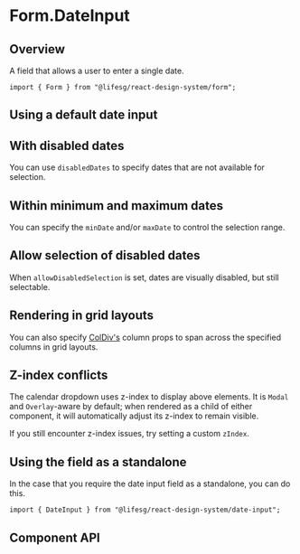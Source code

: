 
<Meta of={FormDateInputStories} />

# Form.DateInput

## Overview

A field that allows a user to enter a single date.

```tsx
import { Form } from "@lifesg/react-design-system/form";
```

## Using a default date input

<Canvas of={FormDateInputStories.Default} />

## With disabled dates

You can use `disabledDates` to specify dates that are not available for selection.

<Canvas of={FormDateInputStories.WithDisabledDates} />

## Within minimum and maximum dates

You can specify the `minDate` and/or `maxDate` to control the selection range.

<Canvas of={FormDateInputStories.MinAndMaxDates} />

## Allow selection of disabled dates

When `allowDisabledSelection` is set, dates are visually disabled, but still selectable.

<Canvas of={FormDateInputStories.AllowDisabledSelection} />

## Rendering in grid layouts

You can also specify [ColDiv's](/docs/core-layout-coldiv--docs)
column props to span across the specified columns in grid layouts.

<Canvas of={FormDateInputStories.RenderingInGridLayout} />

## Z-index conflicts

The calendar dropdown uses z-index to display above elements. It is `Modal` and
`Overlay`-aware by default; when rendered as a child of either component, it
will automatically adjust its z-index to remain visible.

If you still encounter z-index issues, try setting a custom `zIndex`.

## Using the field as a standalone

In the case that you require the date input field as a standalone, you can do this.

```tsx
import { DateInput } from "@lifesg/react-design-system/date-input";
```

<Canvas of={FormDateInputStories.StandaloneUsage} />

## Component API

<PropsTable />
